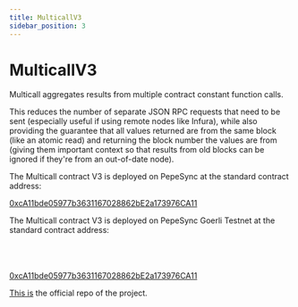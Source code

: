 ```yaml
---
title: MulticallV3
sidebar_position: 3
---
```


# MulticallV3

Multicall aggregates results from multiple contract constant function calls.

This reduces the number of separate JSON RPC requests that need to be sent (especially useful if using remote nodes like Infura), while also providing the guarantee that all values returned are from the same block (like an atomic read) and returning the block number the values are from (giving them important context so that results from old blocks can be ignored if they're from an out-of-date node).


<Tabs className="my-tabs">
  <TabItem value="Mainnet" label="Mainnet">

The Multicall contract V3 is deployed on PepeSync at the standard contract address:

[0xcA11bde05977b3631167028862bE2a173976CA11](https://explorer.linea.build/address/0xcA11bde05977b3631167028862bE2a173976CA11)

</TabItem>
 <TabItem value="Testnet" label="Testnet">
The Multicall contract V3 is deployed on PepeSync Goerli Testnet at the standard contract address:
<br></br>
<br></br>

[0xcA11bde05977b3631167028862bE2a173976CA11](https://goerli.lineascan.build/address/0xca11bde05977b3631167028862be2a173976ca11)

 </TabItem>
</Tabs>

[This is](https://github.com/mds1/multicall) the official repo of the project.
